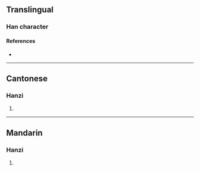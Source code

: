 {{character info/new}}
==Translingual==

===Han character===
{{Han char|rn=82|rad=毛|as=09|sn=13|four=62715|canj=AVHQU|ids=⿰曷毛}}

====References====
* {{Han ref|kx=0595.040|dkj=16900|dj=0986.340|hdz=32001.210|uh=6BFC|ud=27644|bh=DDFE|bd=56830}}

----

==Cantonese==

===Hanzi===
{{yue-hanzi|jyut=[[hot3]]|y=hot3}}

# {{defn|lang=yue|sort=毛09}}

----

==Mandarin==

===Hanzi===
{{cmn-hanzi|pin=[[hé]] ([[he2]])|wg=ho<sup>2</sup>}}

# {{defn|lang=cmn|sort=毛09}}